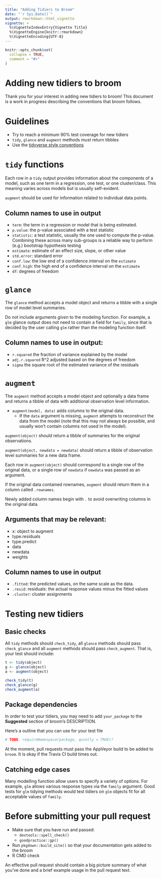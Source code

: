 ```yaml
---
title: "Adding Tidiers to Broom"
date: "`r Sys.Date()`"
output: rmarkdown::html_vignette
vignette: >
  %\VignetteIndexEntry{Vignette Title}
  %\VignetteEngine{knitr::rmarkdown}
  %\VignetteEncoding{UTF-8}
---
```


```r
knitr::opts_chunk$set(
  collapse = TRUE,
  comment = "#>"
)
```

# Adding new tidiers to broom

Thank you for your interest in adding new tidiers to broom! This document is a work in progress describing the conventions that broom follows.

<!-- Some comments about tidiers living in external packages -->

# Guidelines

- Try to reach a minimum 90% test coverage for new tidiers
- `tidy`, `glance` and `augment` methods *must* return tibbles
- Use the [tidyverse style conventions](http://style.tidyverse.org/)

# `tidy` functions

Each row in a `tidy` output provides information about the components of a model, such as one term in a regression, one test, or one cluster/class. This meaning varies across models but is usually self-evident.

`augment` should be used for information related to individual data points.

## Column names to use in output

* `term`: the term in a regression or model that is being estimated.
* `p.value`: the p-value associated with a test statistic
* `statistic`: a test statistic, usually the one used to compute the p-value. Combining these across many sub-groups is a reliable way to perform (e.g.) bootstrap hypothesis testing
* `estimate`: estimate of an effect size, slope, or other value
* `std.error`: standard error
* `conf.low`: the low end of a confidence interval on the `estimate`
* `conf.high`: the high end of a confidence interval on the `estimate`
* `df`: degrees of freedom


# `glance`

The `glance` method accepts a model object and returns a tibble with a single row of model level summaries.

Do not include arguments *given* to the modeling function. For example, a `glm` glance output does not need to contain a field for `family`, since that is decided by the user calling `glm` rather than the modeling function itself.

## Column names to use in output:

* `r.squared` the fraction of variance explained by the model
* `adj.r.squared` R^2 adjusted based on the degrees of freedom
* `sigma` the square root of the estimated variance of the residuals


# `augment`

The `augment` method accepts a model object and optionally a data frame and returns a tibble of data with additional observation level information.

* `augment(model, data)` adds columns to the original data.
    * If the `data` argument is missing, `augment` attempts to reconstruct the data from the model (note that this may not always be possible, and usually won't contain columns not used in the model).

`augment(object)` should return a tibble of summaries for the original observations.

`augment(object, newdata = newdata)` should return a tibble of observation level summaries for a new data frame.

Each row in `augment(object)` should correspond to a single row of the original data, or a single row of `newdata` if `newdata` was passed as an argument.

If the original data contained rownames, `augment` should return them in a column called `.rownames`.

Newly added column names begin with `.` to avoid overwriting columns in the original data.

## Arguments that may be relevant:

- x: object to augment
- type.residuals
- type.predict
- data
- newdata
- weights


## Column names to use in output

* `.fitted`: the predicted values, on the same scale as the data.
* `.resid`: residuals: the actual response values minus the fitted values
* `.cluster`: cluster assignments


# Testing new tidiers

## Basic checks

All `tidy` methods should `check_tidy`, all `glance` methods should pass `check_glance` and all `augment` methods should pass `check_augment`. That is, your test should include:

```r
t <- tidy(object)
g <- glance(object)
a <- augment(object)

check_tidy(t)
check_glance(g)
check_augment(a)
```

## Package dependencies

In order to test your tidiers, you may need to add `your_package` to the **Suggested** section of broom's DESCRIPTION.

Here's a outline that you can use for your test file

```r
# TODO. requireNamespace(package, quietly = TRUE)?
```

At the moment, pull requests must pass the AppVeyor build to be added to `broom`. It is okay if the Travis CI build times out.

## Catching edge cases

Many modelling function allow users to specify a variety of options. For example, `glm` allows various response types via the `family` argument. Good tests for `glm` tidying methods would test tidiers on `glm` objects fit for all acceptable values of `family`.

# Before submitting your pull request

- Make sure that you have run and passed:
    - `devtools::spell_check()`
    - `goodpractice::gp()`
- Run `pkgdown::build_site()` so that your documentation gets added to the broom
- R CMD check

An effective pull request should contain a big picture summary of what you've done and a brief example usage in the pull request text.
